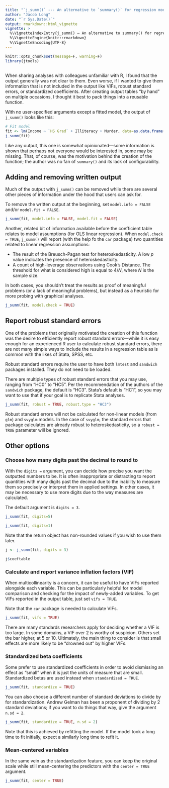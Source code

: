 ```yaml
---
title: "`j_summ()` --- An alternative to `summary()` for regression models"
author: "Jacob Long"
date: "`r Sys.Date()`"
output: rmarkdown::html_vignette
vignette: >
  %\VignetteIndexEntry{j_summ() — An alternative to summary() for regression models}
  %\VignetteEngine{knitr::rmarkdown}
  %\VignetteEncoding{UTF-8}
---
```


```r
knitr::opts_chunk$set(message=F, warning=F)
library(jtools)
```

## 

When sharing analyses with colleagues unfamiliar with R, I found that the output
 generally was not clear to them. Even worse, if I wanted to give them information 
that is not included in the output like VIFs, robust standard errors, or standardized
coefficients. After creating output tables "by hand" on multiple occasions, I thought
it best to pack things into a reusable function.

With no user-specified arguments except a fitted model, the output of `j_summ()` looks
like this:

```r
# Fit model
fit <- lm(Income ~ `HS Grad` + Illiteracy + Murder, data=as.data.frame(state.x77))
j_summ(fit)
```

Like any output, this one is somewhat opinionated—some information is shown that perhaps 
not everyone would be interested in, some may be missing. That, of course, was the motivation
behind the creation of the function; the author was no fan of `summary()` and its 
lack of configurability. 

## Adding and removing written output

Much of the output with `j_summ()` can be removed while there are several other pieces
of information under the hood that users can ask for. 

To remove the written output at the beginning, set `model.info = FALSE` and/or 
`model.fit = FALSE`.

```r
j_summ(fit, model.info = FALSE, model.fit = FALSE)
```

Another, related bit of information available before the coefficient table relates
to model assumptions (for OLS linear regression). When `model.check = TRUE`, `j_summ()`
will report (with the help fo the `car` package) two quantities related to linear regression assumptions:

* The result of the Breusch-Pagan test for heteroskedasticity. A low *p* value indicates
the presence of heteroskedasticity.
* A count of high-leverage observations using Cook's Distance. The threshold for 
what is considered high is equal to $4/N$, where $N$ is the sample size.

In both cases, you shouldn't treat the results as proof of meaningful problems (or
a lack of meaningful problems), but instead as a heuristic for more probing with 
graphical analyses.

```r
j_summ(fit, model.check = TRUE)
```

## Report robust standard errors

One of the problems that originally motivated the creation of this function was the
desire to efficiently report robust standard errors—while it is easy enough for an
experienced R user to calculate robust standard errors, there are not many simple ways
to include the results in a regression table as is common with the likes of Stata, SPSS,
etc.

Robust standard errors require the user to have both `lmtest` and `sandwich` packages
installed. They do not need to be loaded.

There are multiple types of robust standard errors that you may use, ranging from 
"HC0" to "HC5". Per the recommendation of the authors of the `sandwich` package, the
default is "HC3". Stata's default is "HC1", so you may want to use that if your goal
is to replicate Stata analyses.

```r
j_summ(fit, robust = TRUE, robust.type = "HC3")
```

Robust standard errors will not be calculated for non-linear models (from `glm`) and `svyglm`
models. In the case of `svyglm`, the standard errors that package calculates are already
robust to heteroskedasticity, so a `robust = TRUE` parameter will be ignored.

## Other options

### Choose how many digits past the decimal to round to

With the `digits =` argument, you can decide how precise you want the outputted 
numbers to be. It is often inappropriate or distracting to report quantities with
many digits past the decimal due to the inability to measure them so precisely or 
interpret them in applied settings. In other cases, it may be necessary to use more
digits due to the way measures are calculated.

The default argument is `digits = 3`. 

```r
j_summ(fit, digits=5)
```
```r
j_summ(fit, digits=1)
```

Note that the return object has non-rounded values if you wish to use them later.

```r
j <- j_summ(fit, digits = 3)

j$coeftable
```

### Calculate and report variance inflation factors (VIF)

When multicollinearity is a concern, it can be useful to have VIFs reported alongside
each variable. This can be particularly helpful for model comparison and checking for
the impact of newly-added variables. To get VIFs reported in the output table, just
set `vifs = TRUE`.

Note that the `car` package is needed to calculate VIFs.

```r
j_summ(fit, vifs = TRUE)
```

There are many standards researchers apply for deciding whether a VIF is too large.
In some domains, a VIF over 2 is worthy of suspicion. Others set the bar higher, at 
5 or 10. Ultimately, the main thing to consider is that small effects are more likely
to be "drowned out" by higher VIFs.

### Standardized beta coefficients

Some prefer to use standardized coefficients in order to avoid dismissing an effect
as "small" when it is just the units of measure that are small. Standardized betas
are used instead when `standardized = TRUE`.

```r
j_summ(fit, standardize = TRUE)
```

You can also choose a different number of standard deviations to divide by for
standardization. Andrew Gelman has been a proponent of dividing by 2 standard
deviations; if you want to do things that way, give the argument `n.sd = 2`. 

```r
j_summ(fit, standardize = TRUE, n.sd = 2)
```

Note that this is achieved by refitting the model. If the model took a long time
to fit initially, expect a similarly long time to refit it.

### Mean-centered variables

In the same vein as the standardization feature, you can keep the original scale
while still mean-centering the predictors with the `center = TRUE` argument.

```r
j_summ(fit, center = TRUE)
```


